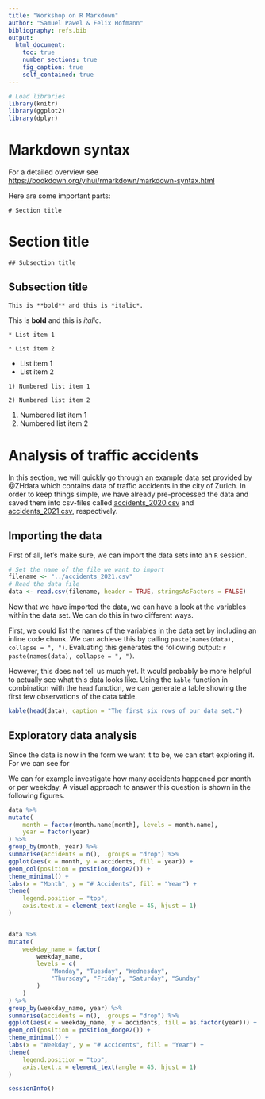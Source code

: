 ```yaml
---
title: "Workshop on R Markdown"
author: "Samuel Pawel & Felix Hofmann"
bibliography: refs.bib
output:
  html_document:
    toc: true
    number_sections: true
    fig_caption: true
    self_contained: true
---
```


<!-- this is an R code chunk -->
<!-- Shortcut: insert with Ctrl + Alt + I (Mac: Cmd + Option + I) -->
```r
# Load libraries
library(knitr)
library(ggplot2)
library(dplyr)
```

# Markdown syntax

For a detailed overview see <https://bookdown.org/yihui/rmarkdown/markdown-syntax.html>

Here are some important parts:

`# Section title`

# Section title

`## Subsection title`

## Subsection title

`This is **bold** and this is *italic*.`

This is **bold** and this is *italic*.

`* List item 1`

`* List item 2`
 
* List item 1
* List item 2

`1) Numbered list item 1`

`2) Numbered list item 2`

1) Numbered list item 1
2) Numbered list item 2


# Analysis of traffic accidents

In this section, we will quickly go through an example data set provided
by @ZHdata which contains data of traffic accidents in the city of
Zurich. In order to keep things simple, we have already pre-processed
the data and saved them into csv-files called [accidents_2020.csv]() and
[accidents_2021.csv](), respectively.

## Importing the data

First of all, let's make sure, we can import the data sets into an `R`
session.

```r
# Set the name of the file we want to import
filename <- "../accidents_2021.csv"
# Read the data file
data <- read.csv(filename, header = TRUE, stringsAsFactors = FALSE)
```

Now that we have imported the data, we can have a look at the variables
within the data set. We can do this in two different ways.

First, we could list the names of the variables in the data set by
including an inline code chunk. We can achieve this by calling
`paste(names(data), collapse = ", ")`. Evaluating this generates the
following output: `r paste(names(data), collapse = ", ")`.

However, this does not tell us much yet. It would probably be more
helpful to actually see what this data looks like. Using the `kable`
function in combination with the `head` function, we can generate a
table showing the first few observations of the data table.

```r
kable(head(data), caption = "The first six rows of our data set.")
```

## Exploratory data analysis

Since the data is now in the form we want it to be, we can start
exploring it. For we can see for

We can for example investigate how many accidents happened per month or
per weekday. A visual approach to answer this question is shown in the 
following figures.

```r
data %>%
mutate(
    month = factor(month.name[month], levels = month.name),
    year = factor(year)
) %>%
group_by(month, year) %>%
summarise(accidents = n(), .groups = "drop") %>%
ggplot(aes(x = month, y = accidents, fill = year)) +
geom_col(position = position_dodge2()) +
theme_minimal() +
labs(x = "Month", y = "# Accidents", fill = "Year") +
theme(
    legend.position = "top",
    axis.text.x = element_text(angle = 45, hjust = 1)
)


data %>%
mutate(
    weekday_name = factor(
        weekday_name,
        levels = c(
            "Monday", "Tuesday", "Wednesday",
            "Thursday", "Friday", "Saturday", "Sunday"
        )
    )
) %>%
group_by(weekday_name, year) %>%
summarise(accidents = n(), .groups = "drop") %>%
ggplot(aes(x = weekday_name, y = accidents, fill = as.factor(year))) +
geom_col(position = position_dodge2()) +
theme_minimal() +
labs(x = "Weekday", y = "# Accidents", fill = "Year") +
theme(
    legend.position = "top",
    axis.text.x = element_text(angle = 45, hjust = 1)
)
```

```r
sessionInfo()
```
